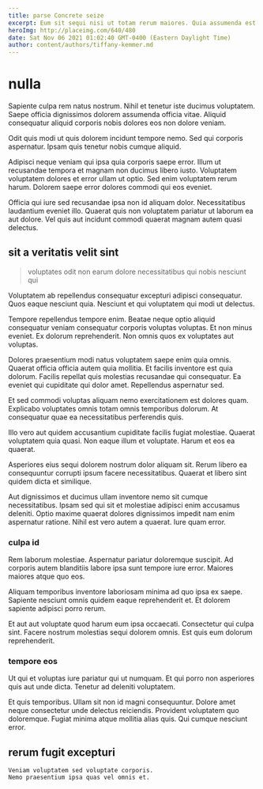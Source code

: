 ```yaml
---
title: parse Concrete seize
excerpt: Eum sit sequi nisi ut totam rerum maiores. Quia assumenda est nemo modi unde dolor ipsam. Quas omnis sit. Aut occaecati illum. Odit nihil odio.
heroImg: http://placeimg.com/640/480
date: Sat Nov 06 2021 01:02:40 GMT-0400 (Eastern Daylight Time)
author: content/authors/tiffany-kemmer.md
---
```

# nulla

Sapiente culpa rem natus nostrum. Nihil et tenetur iste ducimus voluptatem. Saepe officia dignissimos dolorem assumenda officia vitae. Aliquid consequatur aliquid corporis nobis dolores eos non dolore veniam.
  
Odit quis modi ut quis dolorem incidunt tempore nemo. Sed qui corporis aspernatur. Ipsam quis tenetur nobis cumque aliquid.
  
Adipisci neque veniam qui ipsa quia corporis saepe error. Illum ut recusandae tempora et magnam non ducimus libero iusto. Voluptatem voluptatem dolores et error ullam ut optio. Sed enim voluptatem rerum harum. Dolorem saepe error dolores commodi qui eos eveniet.
  
Officia qui iure sed recusandae ipsa non id aliquam dolor. Necessitatibus laudantium eveniet illo. Quaerat quis non voluptatem pariatur ut laborum ea aut dolore. Vel quis aut incidunt commodi quaerat magnam autem quasi delectus.

## sit a veritatis velit sint

> voluptates odit non earum dolore necessitatibus qui nobis nesciunt qui

Voluptatem ab repellendus consequatur excepturi adipisci consequatur. Quos eaque nesciunt quia. Nesciunt et qui voluptatem qui modi ut delectus.
  
Tempore repellendus tempore enim. Beatae neque optio aliquid consequatur veniam consequatur corporis voluptas voluptas. Et non minus eveniet. Ex dolorum reprehenderit. Non omnis quos ex voluptates aut voluptas.
  
Dolores praesentium modi natus voluptatem saepe enim quia omnis. Quaerat officia officia autem quia mollitia. Et facilis inventore est quia dolorum. Facilis repellat quis molestias recusandae qui consequatur. Ea eveniet qui cupiditate qui dolor amet. Repellendus aspernatur sed.
  
Et sed commodi voluptas aliquam nemo exercitationem est dolores quam. Explicabo voluptates omnis totam omnis temporibus dolorum. At consequatur quae ea necessitatibus perferendis quis.
  
Illo vero aut quidem accusantium cupiditate facilis fugiat molestiae. Quaerat voluptatem quia quasi. Non eaque illum et voluptate. Harum et eos ea quaerat.
  
Asperiores eius sequi dolorem nostrum dolor aliquam sit. Rerum libero ea consequuntur corrupti ipsum facere necessitatibus. Quaerat et libero sint quidem dicta et similique.
  
Aut dignissimos et ducimus ullam inventore nemo sit cumque necessitatibus. Ipsam sed qui sit et molestiae adipisci enim accusamus deleniti. Optio maxime quaerat dolores dignissimos impedit nam enim aspernatur ratione. Nihil est vero autem a quaerat. Iure quam error.

### culpa id

Rem laborum molestiae. Aspernatur pariatur doloremque suscipit. Ad corporis autem blanditiis labore ipsa sunt tempore iure error. Maiores maiores atque quo eos.
  
Aliquam temporibus inventore laboriosam minima ad quo ipsa ex saepe. Sapiente nesciunt omnis quidem eaque reprehenderit et. Et dolorem sapiente adipisci porro rerum.
  
Et aut aut voluptate quod harum eum ipsa occaecati. Consectetur qui culpa sint. Facere nostrum molestias sequi dolorem omnis. Est quis eum dolorum reprehenderit.

### tempore eos

Ut qui et voluptas iure pariatur qui ut numquam. Et qui porro non asperiores quis aut unde dicta. Tenetur ad deleniti voluptatem.
  
Et quis temporibus. Ullam sit non id magni consequuntur. Dolore amet neque consectetur unde delectus reiciendis. Provident voluptatem quo doloremque. Fugiat minima atque mollitia alias quis. Qui cumque nesciunt error.

## rerum fugit excepturi

```text
Veniam voluptatem sed voluptate corporis.
Nemo praesentium ipsa quas vel omnis et.
```


